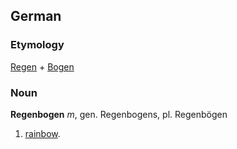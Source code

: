 == German ==
=== Etymology ===
[[Regen]] + [[Bogen]]

=== Noun ===
'''Regenbogen''' ''m'', gen. Regenbogens, pl. Regenbögen

# [[rainbow]].